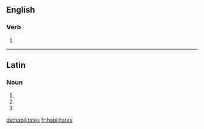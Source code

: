 ==English==

===Verb===
{{head|en|verb form}}

# {{en-third-person singular of|habilitate}}

----

==Latin==

===Noun===
{{la-noun-form|habilitātēs}}

# {{inflection of|habilitās||nom|p|lang=la}}
# {{inflection of|habilitās||acc|p|lang=la}}
# {{inflection of|habilitās||voc|p|lang=la}}

[[de:habilitates]]
[[fr:habilitates]]